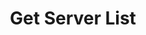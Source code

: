 ---
title: "Get Server List"
description: "Retrieves a list of SCP:SL servers with filtering, sorting, and field selection."
openapi: "GET /"
---